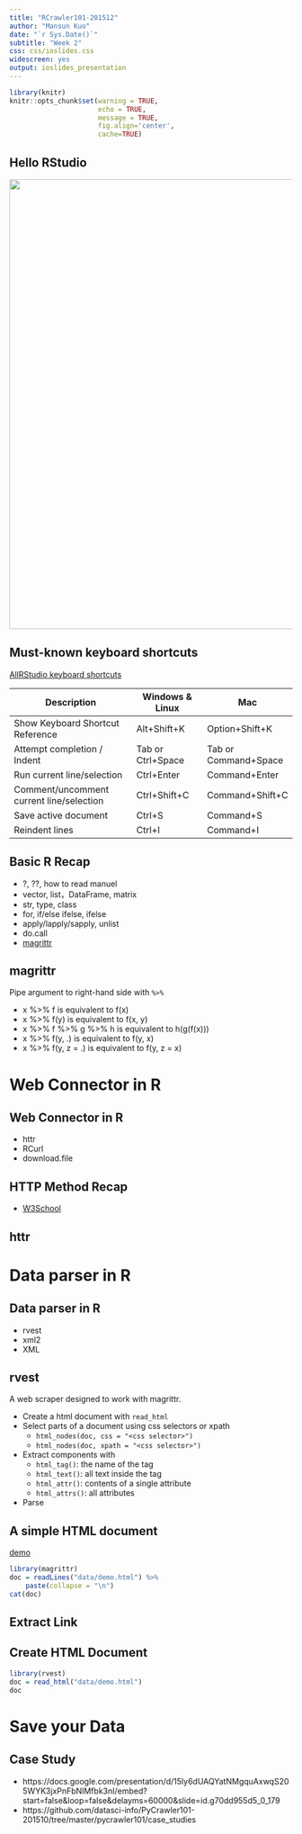 ```yaml
---
title: "RCrawler101-201512"
author: "Mansun Kuo"
date: "`r Sys.Date()`"
subtitle: "Week 2"
css: css/ioslides.css
widescreen: yes
output: ioslides_presentation
---
```


```r
library(knitr)
knitr::opts_chunk$set(warning = TRUE,
                      echo = TRUE,
                      message = TRUE,
                      fig.align='center',
                      cache=TRUE)
```

## Hello RStudio

<img src="img/hello_rstudio.png" width=800>


## Must-known keyboard shortcuts

[AllRStudio keyboard shortcuts](https://support.rstudio.com/hc/en-us/articles/200711853-Keyboard-Shortcuts)

Description                      | Windows & Linux    | Mac
-------------------------------- | ------------------ | ---
Show Keyboard Shortcut Reference | Alt+Shift+K        | Option+Shift+K
Attempt completion / Indent	     | Tab or Ctrl+Space  | Tab or Command+Space
Run current line/selection       | Ctrl+Enter         | Command+Enter
Comment/uncomment current line/selection | Ctrl+Shift+C | Command+Shift+C
Save active document             | Ctrl+S             | Command+S
Reindent lines                   | Ctrl+I             | Command+I


## Basic R Recap

- ?, ??, how to read manuel
- vector, list，DataFrame, matrix
- str, type, class
- for, if/else ifelse, ifelse 
- apply/lapply/sapply, unlist
- do.call
- [magrittr](https://github.com/smbache/magrittr)


## magrittr

Pipe argument to right-hand side with `%>%`

- x %>% f is equivalent to f(x)
- x %>% f(y) is equivalent to f(x, y)
- x %>% f %>% g %>% h is equivalent to h(g(f(x)))
- x %>% f(y, .) is equivalent to f(y, x)
- x %>% f(y, z = .) is equivalent to f(y, z = x)


# Web Connector in R


## Web Connector in R

- httr
- RCurl
- download.file


## HTTP Method Recap

- [W3School](http://www.w3schools.com/tags/ref_httpmethods.asp)


## httr


# Data parser in R

## Data parser in R

- rvest
- xml2
- XML


## rvest

A web scraper designed to work with magrittr.

- Create a html document with `read_html`
- Select parts of a document using css selectors or xpath
    - `html_nodes(doc, css = "<css selector>")`
    - `html_nodes(doc, xpath = "<css selector>")`
- Extract components with 
    - `html_tag()`: the name of the tag
    - `html_text()`: all text inside the tag
    - `html_attr()`: contents of a single attribute
    - `html_attrs()`: all attributes
- Parse 


## A simple HTML document

[demo](data/demo.html)

<div class="code_block">
```r
library(magrittr)
doc = readLines("data/demo.html") %>%
    paste(collapse = "\n")
cat(doc)
```
</div>


## Extract Link



## Create HTML Document 

```r
library(rvest)
doc = read_html("data/demo.html")
doc
```


# Save your Data


## Case Study

- https://docs.google.com/presentation/d/15ly6dUAQYatNMgquAxwqS205WYK3jxPnFbNlMfbk3nI/embed?start=false&loop=false&delayms=60000&slide=id.g70dd955d5_0_179
- https://github.com/datasci-info/PyCrawler101-201510/tree/master/pycrawler101/case_studies




